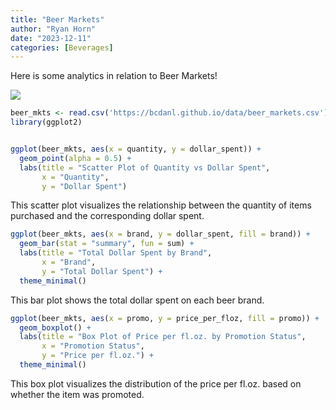 ```yaml
---
title: "Beer Markets"
author: "Ryan Horn"
date: "2023-12-11"
categories: [Beverages]
---
```


Here is some analytics in relation to Beer Markets!

![](Beer image .jpeg)
```r
beer_mkts <- read.csv('https://bcdanl.github.io/data/beer_markets.csv')
library(ggplot2)


ggplot(beer_mkts, aes(x = quantity, y = dollar_spent)) +
  geom_point(alpha = 0.5) +
  labs(title = "Scatter Plot of Quantity vs Dollar Spent",
       x = "Quantity",
       y = "Dollar Spent")

```
This scatter plot visualizes the relationship between the quantity of items purchased and the corresponding dollar spent.

```r

ggplot(beer_mkts, aes(x = brand, y = dollar_spent, fill = brand)) +
  geom_bar(stat = "summary", fun = sum) +
  labs(title = "Total Dollar Spent by Brand",
       x = "Brand",
       y = "Total Dollar Spent") +
  theme_minimal()

```
This bar plot shows the total dollar spent on each beer brand.

```r
ggplot(beer_mkts, aes(x = promo, y = price_per_floz, fill = promo)) +
  geom_boxplot() +
  labs(title = "Box Plot of Price per fl.oz. by Promotion Status",
       x = "Promotion Status",
       y = "Price per fl.oz.") +
  theme_minimal()

```

This box plot visualizes the distribution of the price per fl.oz. based on whether the item was promoted.

